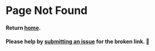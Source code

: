 # Page Not Found

#### Return [home](/).

#### Please help by [submitting an issue](https://github.com/inkonchain/docs/issues/new) for the broken link. 💜